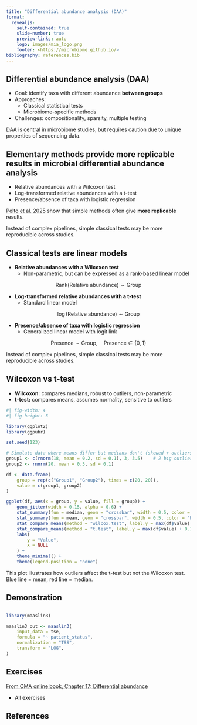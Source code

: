 ```yaml
---
title: "Differential abundance analysis (DAA)"
format:
  revealjs:
    self-contained: true
    slide-number: true
    preview-links: auto
    logo: images/mia_logo.png
    footer: <https://microbiome.github.io/>
bibliography: references.bib
---
```


## Differential abundance analysis (DAA)

- Goal: identify taxa with different abundance **between groups**
- Approaches:
  - Classical statistical tests
  - Microbiome-specific methods
- Challenges: compositionality, sparsity, multiple testing

::: {.notes}

DAA is central in microbiome studies, but requires caution due to unique properties of sequencing data.

:::

## Elementary methods provide more replicable results in microbial differential abundance analysis

- Relative abundances with a Wilcoxon test
- Log-transformed relative abundances with a t-test
- Presence/absence of taxa with logistic regression

[Pelto et al. 2025](https://academic.oup.com/bib/article/26/2/bbaf130/8093585){preview-link="true"}
show that simple methods often give **more replicable** results.

::: {.notes}

Instead of complex pipelines, simple classical tests may be more reproducible across studies.

:::

## Classical tests are linear models {.smaller}

- **Relative abundances with a Wilcoxon test**  
  - Non-parametric, but can be expressed as a rank-based linear model
  
$$
\mathrm{Rank}(\mathrm{Relative\ abundance}) \sim \mathrm{Group}
$$

- **Log-transformed relative abundances with a t-test**  
  - Standard linear model
  
$$
\log(\mathrm{Relative\ abundance}) \sim \mathrm{Group}
$$

- **Presence/absence of taxa with logistic regression**  
  - Generalized linear model with logit link

$$
\mathrm{Presence} \sim \mathrm{Group}, \quad \mathrm{Presence} \in \{0,1\}
$$

::: {.notes}

Instead of complex pipelines, simple classical tests may be more reproducible across studies.

:::

## Wilcoxon vs t-test

- **Wilcoxon:** compares medians, robust to outliers, non-parametric
- **t-test:** compares means, assumes normality, sensitive to outliers

```r
#| fig-width: 4
#| fig-height: 5

library(ggplot2)
library(ggpubr)

set.seed(123)

# Simulate data where means differ but medians don't (skewed + outliers)
group1 <- c(rnorm(18, mean = 0.2, sd = 0.1), 3, 3.5)    # 2 big outliers in group1
group2 <- rnorm(20, mean = 0.5, sd = 0.1)

df <- data.frame(
    group = rep(c("Group1", "Group2"), times = c(20, 20)),
    value = c(group1, group2)
)

ggplot(df, aes(x = group, y = value, fill = group)) +
    geom_jitter(width = 0.15, alpha = 0.6) +
    stat_summary(fun = median, geom = "crossbar", width = 0.5, color = "red", fatten = 2, show.legend = FALSE) +
    stat_summary(fun = mean, geom = "crossbar", width = 0.5, color = "blue", fatten = 2, show.legend = FALSE) +
    stat_compare_means(method = "wilcox.test", label.y = max(df$value) + 0.25, color = "red") +
    stat_compare_means(method = "t.test", label.y = max(df$value) + 0.1, color = "blue") +
    labs(
        y = "Value",
        x = NULL
    ) +
    theme_minimal() +
    theme(legend.position = "none")
```

::: {.notes}

This plot illustrates how outliers affect the t-test but not the Wilcoxon test.
Blue line = mean, red line = median.

:::

## Demonstration

## {auto-animate="true"}

```r
library(maaslin3)

maaslin3_out <- maaslin3(
    input_data = tse,
    formula = "~ patient_status",
    normalization = "TSS",
    transform = "LOG",
)
```

## Exercises

[From OMA online book, Chapter 17:  Differential abundance](https://microbiome.github.io/OMA/docs/devel/pages/differential_abundance.html)

- All exercises

## References
